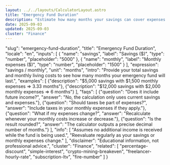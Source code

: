 ```yaml
---
layout: ../../layouts/CalculatorLayout.astro
title: "Emergency Fund Duration"
description: "Estimate how many months your savings can cover expenses."
date: 2025-09-03
updated: 2025-09-03
cluster: "Finance"
---
```


  "slug": "emergency-fund-duration",
  "title": "Emergency Fund Duration",
  "locale": "en",
  "inputs": [
    {
      "name": "savings",
      "label": "Savings ($)",
      "type": "number",
      "placeholder": "5000"
    },
    {
      "name": "monthly",
      "label": "Monthly expenses ($)",
      "type": "number",
      "placeholder": "1500"
    }
  ],
    "expression": "savings / monthly",
    "unit": "months",
    "intro": "Provide your total savings and monthly living costs to see how many months your emergency fund will last.",
    "examples": [
      {"description": "$5,000 savings with $1,500 monthly expenses ⇒ 3.33 months"},
      {"description": "$12,000 savings with $2,000 monthly expenses ⇒ 6 months"}
    ],
    "faqs": [
      {"question": "Does it include future income?", "answer": "No, the calculation only uses current savings and expenses."},
      {"question": "Should taxes be part of expenses?", "answer": "Include taxes in your monthly expenses if they apply."},
      {"question": "What if my expenses change?", "answer": "Recalculate whenever your monthly costs increase or decrease."},
      {"question": "Is the result rounded?", "answer": "The calculator outputs a precise decimal number of months."}
    ],
  "info": [
    "Assumes no additional income is received while the fund is being used.",
    "Reevaluate regularly as your savings or monthly expenses change."
  ],
  "disclaimer": "Educational information, not professional advice.",
  "cluster": "Finance",
  "related": [
    "percentage-discount",
    "simple-interest",
    "crypto-mining-breakeven",
    "freelancer-hourly-rate",
    "subscription-ltv",
    "fire-number"
  ]
}

<Calculator schema={schema} />

